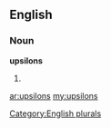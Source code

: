 ==English==

===Noun===
'''upsilons'''

# {{plural of|[[upsilon]]}}

[[Category:English plurals]]

[[ar:upsilons]]
[[my:upsilons]]